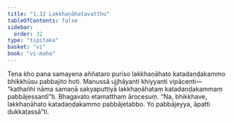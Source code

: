 ```yaml
---
title: "1.32 Lakkhaṇāhatavatthu"
tableOfContents: false
sidebar:
  order: 32
type: "tipitaka"
basket: "vi"
book: "vi-maha"
---
```



<DynamicBreadcrumb />

<Division number="95" book="vi-maha" e="ch" v="3" p="106">

<Paragraph number="433" book="vi-maha">
Tena kho pana samayena aññataro puriso lakkhaṇāhato katadaṇḍakammo bhikkhūsu pabbajito hoti. Manussā ujjhāyanti khiyyanti vipācenti—  “kathañhi nāma samaṇā sakyaputtiyā lakkhaṇāhataṃ katadaṇḍakammaṃ pabbājessantī”ti. Bhagavato etamatthaṃ ārocesuṃ. “Na, bhikkhave, lakkhaṇāhato katadaṇḍakammo pabbājetabbo. Yo pabbājeyya, āpatti dukkaṭassā”ti.
</Paragraph>
</Division>